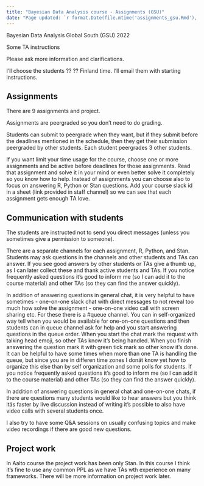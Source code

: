 ```yaml
---
title: "Bayesian Data Analysis course - Assignments (GSU)"
date: "Page updated: `r format.Date(file.mtime('assignments_gsu.Rmd'),'%Y-%m-%d')`"
---
```


Bayesian Data Analysis Global South (GSU) 2022

Some TA instructions

Please ask more information and clarifications.

I'll choose the students ?? ?? Finland time. I'll email
them with starting instructions.

## Assignments

There are 9 assignments and project.

Assignments are peergraded so you don't need to do grading.

Students can submit to peergrade when they want, but if they submit before the deadlines mentioned in the schedule, then they get their submission peergraded by other students. Each student peergrades 3 other students.

If you want limit your time usage for the course, choose one or more assignments and be active before deadlines for those assignments. Read that assignment and solve it in your mind or even better solve it completely so you know how to help. Instead of assignments you can choose also to focus on answering R, Python or Stan questions.	Add your course slack id in a sheet (link provided in staff channel) so we can see that each assignment gets enough TA love.

## Communication with students

The students are instructed not to send you direct messages (unless you sometimes give a permission to someone). 

There are a separate channels for each assignment, R, Python, and Stan. Students may ask questions in the channels and other students and TAs can answer. If you see good answers by other students or TAs give a thumb up, as I can later collect these and thank active students and TAs. If you notice frequently asked questions it's good to inform me (so I can add it to the course material) and other TAs (so they can find the answer quickly).

In addition of answering questions in general chat, it is very helpful to have sometimes
 - one-on-one slack chat with direct messages to not reveal too much how solve the assignment
 - one-on-one video call with screen sharing etc.
For these there is a #queue channel. You can in self-organized way tell when you would be available for one-on-one questions and then students can in queue channel ask for help and you start answering questions in the queue order. When you start the chat mark the request with talking head emoji, so other TAs know it's being handled. When you finish answering the question mark it with green tick mark so other know it's done. It can be helpful to have some times when more than one TA is handling the queue, but since you are in differen time zones I donät know yet how to organize this else than by self organization and some polls for students. If you notice frequently asked questions it's good to inform me (so I can add it to the course material) and other TAs (so they can find the answer quickly).

In addition of answering questions in general chat and one-on-one chats, if there are questions many students would like to hear answers but you think itäs faster by live discussion instead of writing it's possible to also have video calls with several students once.

I also try to have some Q&A sessions on usually confusing topics and make video recordings if there are good new questions.

## Project work

In Aalto course the project work has been only Stan. In this course I
think it's fine to use any common PPL as we have TAs wth experience on
many frameworks. There will be more information on project work later.


